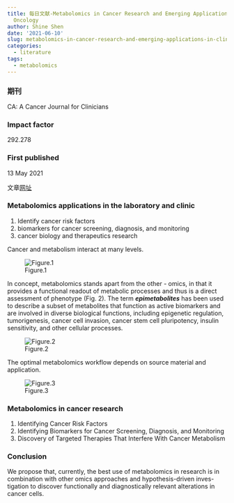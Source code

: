 ```yaml
---
title: 每日文献-Metabolomics in Cancer Research and Emerging Applications in Clinical
  Oncology
author: Shine Shen
date: '2021-06-10'
slug: metabolomics-in-cancer-research-and-emerging-applications-in-clinical-oncology
categories:
  - literature
tags:
  - metabolomics
---
```

### 期刊  
CA: A Cancer Journal for Clinicians 

### Impact factor  
292.278 

### First published  
13 May 2021 

文章[网址](https://doi.org/10.3322/caac.21670)

### Metabolomics applications in the laboratory and clinic  
1. Identify cancer risk factors
2. biomarkers for cancer screening, diagnosis, and monitoring
3. cancer biology and therapeutics research

Cancer and metabolism interact at many levels. 

![Figure.1](https://acsjournals.onlinelibrary.wiley.com/cms/asset/bd5975e2-6274-4141-881a-78bc4f050896/caac21670-fig-0001-m.jpg)

In concept, metabolomics stands apart from the other - omics, in that it provides a functional readout of metabolic processes and thus is a direct assessment of phenotype (Fig. 2).
The term ***epimetabolites*** has been used to describe a subset of metabolites that function as active biomarkers and are involved in diverse biological functions, including epigenetic regulation, tumorigenesis, cancer cell invasion, cancer stem cell pluripotency, insulin sensitivity, and other cellular processes.

![Figure.2](https://acsjournals.onlinelibrary.wiley.com/cms/asset/947488e4-4110-4c20-9a91-df7d695a5803/caac21670-fig-0002-m.jpg)

The optimal metabolomics workflow depends on source material and application.

![Figure.3](https://acsjournals.onlinelibrary.wiley.com/cms/asset/ebcb9320-4b8c-4ad3-9198-d06a626a5002/caac21670-fig-0003-m.jpg)

### Metabolomics in cancer research
1. Identifying Cancer Risk Factors
2. Identifying Biomarkers for Cancer Screening, Diagnosis, and Monitoring
3. Discovery of Targeted Therapies That Interfere With Cancer Metabolism

### Conclusion
We propose that, currently, the best use of metabolomics in research is in combination with other omics approaches and hypothesis-driven inves- tigation to discover functionally and diagnostically relevant alterations in cancer cells. 


